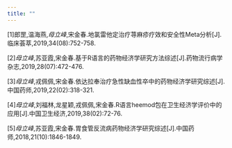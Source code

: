 ```yaml
---
title: ""
---
```


[1]郎罡,温海燕,_母立峰_,宋金春.地氯雷他定治疗荨麻疹疗效和安全性Meta分析[J].临床荟萃,2019,34(08):752-758.

[2]_母立峰_,苏亚霞,宋金春.基于R语言的药物经济学研究方法综述[J].药物流行病学杂志,2019,28(07):472-476.

[3]_母立峰_,戎佩佩,宋金春.依达拉奉治疗急性缺血性卒中的药物经济学研究综述[J].中国药师,2019,22(02):318-321.

[4]_母立峰_,刘福林,龙星颖,戎佩佩,宋金春.R语言heemod包在卫生经济学评价中的应用[J].中国卫生经济,2019,38(02):72-76.

[5]_母立峰_,苏亚霞,宋金春.胃食管反流病药物经济学研究综述[J].中国药师,2018,21(10):1846-1849.

